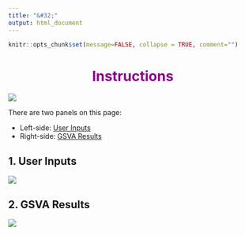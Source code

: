 ```yaml
---
title: "&#32;"
output: html_document
---
```


```r
knitr::opts_chunk$set(message=FALSE, collapse = TRUE, comment="")
```

<h1 style="text-align: center; color: #8B008B; font-weight: bold;">Instructions</h1>

![](figures/run-gsva-tab.png)

There are two panels on this page:

- Left-side: [User Inputs](#user-inputs)
- Right-side: [GSVA Results](#gsva-results)

## 1. User Inputs

![](figures/gsva.png)

## 2. GSVA Results

![](figures/gsva-results.png)

